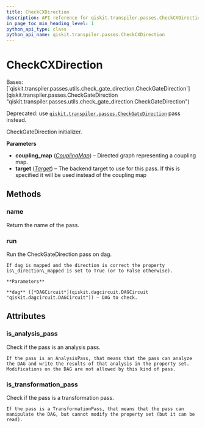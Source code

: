 ```yaml
---
title: CheckCXDirection
description: API reference for qiskit.transpiler.passes.CheckCXDirection
in_page_toc_min_heading_level: 1
python_api_type: class
python_api_name: qiskit.transpiler.passes.CheckCXDirection
---
```


# CheckCXDirection

<Class id="qiskit.transpiler.passes.CheckCXDirection" github="https://github.com/qiskit/qiskit/tree/stable/0.23/qiskit/transpiler/passes/utils/check_cx_direction.py" signature="CheckCXDirection(*args, **kwargs)">
  Bases: [`qiskit.transpiler.passes.utils.check_gate_direction.CheckGateDirection`](qiskit.transpiler.passes.CheckGateDirection "qiskit.transpiler.passes.utils.check_gate_direction.CheckGateDirection")

  Deprecated: use [`qiskit.transpiler.passes.CheckGateDirection`](qiskit.transpiler.passes.CheckGateDirection "qiskit.transpiler.passes.CheckGateDirection") pass instead.

  CheckGateDirection initializer.

  **Parameters**

  *   **coupling\_map** ([*CouplingMap*](qiskit.transpiler.CouplingMap "qiskit.transpiler.CouplingMap")) – Directed graph representing a coupling map.
  *   **target** ([*Target*](qiskit.transpiler.Target "qiskit.transpiler.Target")) – The backend target to use for this pass. If this is specified it will be used instead of the coupling map

  ## Methods

  ### name

  <Function id="qiskit.transpiler.passes.CheckCXDirection.name" signature="CheckCXDirection.name()">
    Return the name of the pass.
  </Function>

  ### run

  <Function id="qiskit.transpiler.passes.CheckCXDirection.run" signature="CheckCXDirection.run(dag)">
    Run the CheckGateDirection pass on dag.

    If dag is mapped and the direction is correct the property is\_direction\_mapped is set to True (or to False otherwise).

    **Parameters**

    **dag** ([*DAGCircuit*](qiskit.dagcircuit.DAGCircuit "qiskit.dagcircuit.DAGCircuit")) – DAG to check.
  </Function>

  ## Attributes

  ### is\_analysis\_pass

  <Attribute id="qiskit.transpiler.passes.CheckCXDirection.is_analysis_pass" name="is_analysis_pass">
    Check if the pass is an analysis pass.

    If the pass is an AnalysisPass, that means that the pass can analyze the DAG and write the results of that analysis in the property set. Modifications on the DAG are not allowed by this kind of pass.
  </Attribute>

  ### is\_transformation\_pass

  <Attribute id="qiskit.transpiler.passes.CheckCXDirection.is_transformation_pass" name="is_transformation_pass">
    Check if the pass is a transformation pass.

    If the pass is a TransformationPass, that means that the pass can manipulate the DAG, but cannot modify the property set (but it can be read).
  </Attribute>
</Class>

